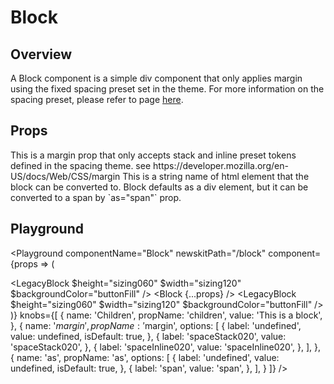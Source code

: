 


# Block

## Overview

A Block component is a simple div component that only applies margin using the fixed spacing preset set in the theme.
For more information on the spacing preset, please refer to page [here](/foundations/spacing).

## Props

<LegacyBlock marginTop="sizing040">
  <Prop name="$margin" type="MarginPresetKeys">
    This is a margin prop that only accepts stack and inline preset tokens defined in the spacing theme.
    see https://developer.mozilla.org/en-US/docs/Web/CSS/margin
  </Prop>
  <Prop name="as" type="string">
    This is a string name of html element that the block can be converted to.
    Block defaults as a div element, but it can be converted to a span by `as="span"` prop.
  </Prop>
</LegacyBlock>

## Playground

<Playground
  componentName="Block"
  newskitPath="/block"
  component={props => (
    <div>
      <LegacyBlock $height="sizing060" $width="sizing120" $backgroundColor="buttonFill" />
      <Block {...props} />
      <LegacyBlock $height="sizing060" $width="sizing120" $backgroundColor="buttonFill" />
    </div>
  )}
  knobs={[
    {
      name: 'Children',
      propName: 'children',
      value: 'This is a block',
    },
    {
      name: '$margin',
      propName: '$margin',
      options: [
        {
          label: 'undefined',
          value: undefined,
          isDefault: true,
        },
        {
          label: 'spaceStack020',
          value: 'spaceStack020',
        },
        {
          label: 'spaceInline020',
          value: 'spaceInline020',
        },
      ],
    },
    {
      name: 'as',
      propName: 'as',
      options: [
        {
          label: 'undefined',
          value: undefined,
          isDefault: true,
        },
        {
          label: 'span',
          value: 'span',
        },
      ],
    }
  ]}
/>
